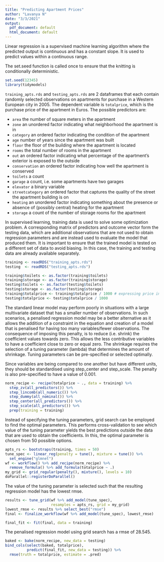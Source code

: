 ---
title: "Predicting Apartment Prices"
author: "Lavanya N"
date: "3/3/2021"
output:
  pdf_document: default
  html_document: default
---

Linear regression is a supervised machine learning algorithm where the predicted output is continuous and has a constant slope. It is used to predict values within a continuous range.

The set.seed function is called once to ensure that the knitting is conditionally deterministic.

```{r}
set.seed(12345)
library(tidymodels)
```

`training_apts.rds` and `testing_apts.rds` are 2 dataframes that each contain randomly selected observations on apartments for purchase in a Western European city in 2005. The dependent variable is `totalprice`, which is the purchase price of the apartment in Euros. The possible predictors are:

* `area` the number of square meters in the apartment
* `zone` an unordered factor indicating what neighborhood the apartment is in
* `category` an ordered factor indicating the condition of the apartment
* `age` number of years since the apartment was built
* `floor` the floor of the building where the apartment is located
* `rooms` the total number of rooms in the apartment
* `out` an ordered factor indicating what percentage of the apartment’s exterior is exposed to the outside
* `conservation` an ordered factor indicating how well the apartment is conserved
* `toilets` a count
* `garage` a count, i.e. some apartments have two garages
* `elevator` a binary variable
* `streetcategory` an ordered factor that captures the quality of the street the apartment building is on
* `heating` an unordered factor indicating something about the presence or absence of (possibly central) heating for the apartment
* `storage` a count of the number of storage rooms for the apartment

In supervised learning, training data is used to solve some optimization problem. A corresponding matrix of predictors and outcome vector form the testing data, which are additional observations that are not used to obtain regression parameters and are instead used to evaluate the model that produced them. It is important to ensure that the trained model is tested on a different set of data to avoid biasing. In this case, the training and testing data are already available separately.

```{r}
training <- readRDS("training_apts.rds")
testing  <- readRDS("testing_apts.rds")
```

```{r}
training$toilets <- as.factor(training$toilets)
training$storage <- as.factor(training$storage)
testing$toilets <- as.factor(testing$toilets)
testing$storage <- as.factor(testing$storage)
training$totalprice <- training$totalprice / 1000 # expressing price in 1000s of Euros
testing$totalprice <- testing$totalprice / 1000
```

The standard linear model may perform poorly in situations with a large multivariate dataset that has a smaller number of observations. In such scenarios, a penalised regression model may be a better alternative as it allows the addition of a constraint in the equation and creation of a model that is penalised for having too many variables/fewer observations. The consequence of imposing this penalty, is to reduce (i.e. shrink) the coefficient values towards zero. This allows the less contributive variables to have a coefficient close to zero or equal zero. The shrinkage requires the selection of a tuning parameter (lambda) that determines the amount of shrinkage. Tuning parameters can be pre-specified or selected optimally.

Since variables are being compared to one another but have different units, they should be standardised using step_center and step_scale. The penalty is also pre-specified to have a value of 0.001.

```{r}
norm_recipe <- recipe(totalprice ~ ., data = training) %>%  
  step_zv(all_predictors()) %>%  
  step_lincomb(all_numeric()) %>%  
  step_dummy(all_nominal()) %>%   
  step_center(all_predictors()) %>%  
  step_scale(all_predictors()) %>%  
  prep(training = training)
```

Instead of specifying the tuning parameters, grid search can be employed to find the optimal parameters. This performs cross-validation to see which value of the tuning parameter yields the best predictions outside the data that are used to obtain the coefficients. In this, the optimal parameter is chosen from 50 possible options.

```{r}
apts_rs <- bootstraps(training, times = 50)
tune_spec <- linear_reg(penalty = tune(), mixture = tune()) %>%   
  set_engine("glmnet")
wf <- workflow() %>% add_recipe(norm_recipe) %>%   
  remove_formula() %>% add_formula(totalprice ~ .)
my_grid <- grid_regular(penalty(), mixture(), levels = 10)
doParallel::registerDoParallel()
```

The value of the tuning parameter is selected such that the resulting regression model has the lowest rmse.

```{r}
results <- tune_grid(wf %>% add_model(tune_spec),                      
                     resamples = apts_rs, grid = my_grid)
lowest_rmse <- results %>% select_best("rmse")
final <- finalize_workflow(wf %>% add_model(tune_spec), lowest_rmse)
```

```{r}
final_fit <- fit(final, data = training)
```

The penalised regression model using grid search has a rmse of 28.545.

```{r}
baked <- bake(norm_recipe, new_data = testing)
bind_cols(select(baked, totalprice),           
          predict(final_fit, new_data = testing)) %>%   
  rmse(truth = totalprice, estimate = .pred)
```
